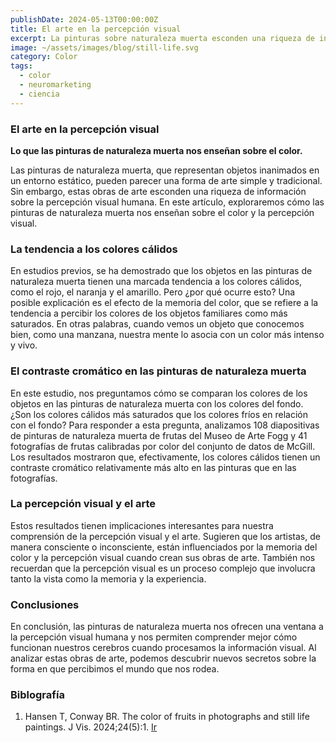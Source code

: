 ```yaml
---
publishDate: 2024-05-13T00:00:00Z
title: El arte en la percepción visual
excerpt: La pinturas sobre naturaleza muerta esconden una riqueza de información sobre la percepción visual humana.
image: ~/assets/images/blog/still-life.svg
category: Color
tags:
  - color
  - neuromarketing
  - ciencia
---
```


### El arte en la percepción visual
**Lo que las pinturas de naturaleza muerta nos enseñan sobre el color.**

Las pinturas de naturaleza muerta, que representan objetos inanimados en un entorno estático, pueden parecer una forma de arte simple y tradicional. Sin embargo, estas obras de arte esconden una riqueza de información sobre la percepción visual humana. En este artículo, exploraremos cómo las pinturas de naturaleza muerta nos enseñan sobre el color y la percepción visual.

### La tendencia a los colores cálidos

En estudios previos, se ha demostrado que los objetos en las pinturas de naturaleza muerta tienen una marcada tendencia a los colores cálidos, como el rojo, el naranja y el amarillo. Pero ¿por qué ocurre esto? Una posible explicación es el efecto de la memoria del color, que se refiere a la tendencia a percibir los colores de los objetos familiares como más saturados. En otras palabras, cuando vemos un objeto que conocemos bien, como una manzana, nuestra mente lo asocia con un color más intenso y vivo.

### El contraste cromático en las pinturas de naturaleza muerta

En este estudio, nos preguntamos cómo se comparan los colores de los objetos en las pinturas de naturaleza muerta con los colores del fondo. ¿Son los colores cálidos más saturados que los colores fríos en relación con el fondo? Para responder a esta pregunta, analizamos 108 diapositivas de pinturas de naturaleza muerta de frutas del Museo de Arte Fogg y 41 fotografías de frutas calibradas por color del conjunto de datos de McGill. Los resultados mostraron que, efectivamente, los colores cálidos tienen un contraste cromático relativamente más alto en las pinturas que en las fotografías.

### La percepción visual y el arte

Estos resultados tienen implicaciones interesantes para nuestra comprensión de la percepción visual y el arte. Sugieren que los artistas, de manera consciente o inconsciente, están influenciados por la memoria del color y la percepción visual cuando crean sus obras de arte. También nos recuerdan que la percepción visual es un proceso complejo que involucra tanto la vista como la memoria y la experiencia.

### Conclusiones
En conclusión, las pinturas de naturaleza muerta nos ofrecen una ventana a la percepción visual humana y nos permiten comprender mejor cómo funcionan nuestros cerebros cuando procesamos la información visual. Al analizar estas obras de arte, podemos descubrir nuevos secretos sobre la forma en que percibimos el mundo que nos rodea.

### Biblografía
1. Hansen T, Conway BR. The color of fruits in photographs and still life paintings. J Vis. 2024;24(5):1. <a href="https://www.ncbi.nlm.nih.gov/pmc/articles/PMC11077907/" target="_blank">Ir</a>